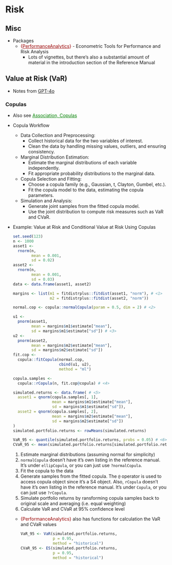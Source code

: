 # Risk {#sec-finance-risk .unnumbered}

## Misc {#sec-finance-risk-misc .unnumbered}

-   Packages
    -   [{]{style="color: #990000"}[PerformanceAnalytics](https://cran.r-project.org/web/packages/PerformanceAnalytics/index.html){style="color: #990000"}[}]{style="color: #990000"} - Econometric Tools for Performance and Risk Analysis
        -   Lots of vignettes, but there's also a substantial amount of material in the introduction section of the Reference Manual

## Value at Risk (VaR) {#sec-finance-risk-var .unnumbered}

-   Notes from [GPT-4o](https://chatgpt.com/share/4a17c9f3-e3ec-4ebc-8b9e-fcc38a583dfc)

### Copulas {#sec-finance-risk-var-cop .unnumbered}

-   Also see [Association, Copulas](https://ercbk.github.io/Data-Science-Notebook/qmd/association-copulas.html){style="color: green"}

-   Copula Workflow

    -   Data Collection and Preprocessing:
        -   Collect historical data for the two variables of interest.
        -   Clean the data by handling missing values, outliers, and ensuring consistency.
    -   Marginal Distribution Estimation:
        -   Estimate the marginal distributions of each variable independently.
        -   Fit appropriate probability distributions to the marginal data.
    -   Copula Selection and Fitting:
        -   Choose a copula family (e.g., Gaussian, t, Clayton, Gumbel, etc.).
        -   Fit the copula model to the data, estimating the copula parameters.
    -   Simulation and Analysis:
        -   Generate joint samples from the fitted copula model.
        -   Use the joint distribution to compute risk measures such as VaR and CVaR.

-   [Example]{.ribbon-highlight}: Value at Risk and Conditional Value at Risk Using Copulas

    ``` r
    set.seed(123)
    n <- 1000
    asset1 <- 
      rnorm(n, 
            mean = 0.001, 
            sd = 0.02)
    asset2 <- 
      rnorm(n, 
            mean = 0.001, 
            sd = 0.03)
    data <- data.frame(asset1, asset2)

    margins <- list(m1 = fitdistrplus::fitdist(asset1, "norm"), # <1>
                    m2 = fitdistrplus::fitdist(asset2, "norm"))

    normal.cop <- copula::normalCopula(param = 0.5, dim = 2) # <2>

    u1 <- 
      pnorm(asset1, 
            mean = margins$m1$estimate["mean"], 
            sd = margins$m1$estimate["sd"]) # <3>
    u2 <- 
      pnorm(asset2, 
            mean = margins$m2$estimate["mean"], 
            sd = margins$m2$estimate["sd"])
    fit.cop <- 
      copula::fitCopula(normal.cop, 
                        cbind(u1, u2), 
                        method = "ml")

    copula.samples <- 
      copula::rCopula(n, fit.cop@copula) # <4>

    simulated.returns <- data.frame( # <5>
      asset1 = qnorm(copula.samples[, 1], 
                     mean = margins$m1$estimate["mean"], 
                     sd = margins$m1$estimate["sd"]),
      asset2 = qnorm(copula.samples[, 2], 
                     mean = margins$m2$estimate["mean"], 
                     sd = margins$m2$estimate["sd"])
    )
    simulated.portfolio.returns <- rowMeans(simulated.returns)

    VaR_95 <- quantile(simulated.portfolio.returns, probs = 0.05) # <6>
    CVaR_95 <- mean(simulated.portfolio.returns[simulated.portfolio.returns <= VaR_95])
    ```

    1.  Estimate marginal distributions (assuming normal for simplicity)
    2.  `normalCopula` doesn't have it's own listing in the reference manual. It's under `ellipCopula`, or you can just use `?normalCopula`.
    3.  Fit the copula to the data
    4.  Generate samples from the fitted copula. The `@` operator is used to access copula object since it's a S4 object. Also, `rCopula` doesn't have it's own listing in the reference manual. It's under `Copula`, or you can just use `?rCopula`.
    5.  Simulate portfolio returns by ransforming copula samples back to original scale and averaging (i.e. equal weighting)
    6.  Calculate VaR and CVaR at 95% confidence level

    -   [{PerformanceAnalytics}]{style="color: #990000"} also has functions for calculation the VaR and CVaR values

        ``` r
        VaR_95 <- VaR(simulated.portfolio.returns, 
                      p = 0.95, 
                      method = "historical")
        CVaR_95 <- ES(simulated.portfolio.returns, 
                      p = 0.95, 
                      method = "historical")
        ```
